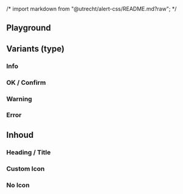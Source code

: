 /* import markdown from "@utrecht/alert-css/README.md?raw"; */

<Meta of={AlertStories} />

## Playground

<Canvas of={AlertStories.Playground} />
<Controls of={AlertStories.Playground} />

## Variants (type)

### Info

<Description of={AlertStories.Info} />
<Canvas of={AlertStories.Info} />

### OK / Confirm

<Description of={AlertStories.Ok} />
<Canvas of={AlertStories.Ok} />

### Warning

<Description of={AlertStories.Warning} />
<Canvas of={AlertStories.Warning} />

### Error

<Description of={AlertStories.Error} />
<Canvas of={AlertStories.Error} />

## Inhoud

### Heading / Title

<Description of={AlertStories.Heading} />
<Canvas of={AlertStories.Heading} />

### Custom Icon

<Description of={AlertStories.Icon} />
<Canvas of={AlertStories.Icon} />

### No Icon

<Description of={AlertStories.NoIcon} />
<Canvas of={AlertStories.NoIcon} />
